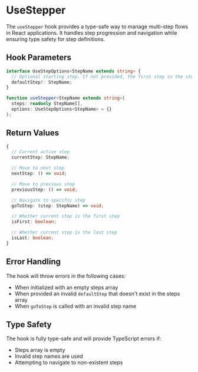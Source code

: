 
<Meta title="Hooks/useStepper" />

# UseStepper

The `useStepper` hook provides a type-safe way to manage multi-step flows in
React applications. It handles step progression and navigation while ensuring
type safety for step definitions.

<Canvas>
  <UseStepper />
</Canvas>

## Hook Parameters

```typescript
interface UseStepOptions<StepName extends string> {
  // Optional starting step. If not provided, the first step in the steps array will be used
  defaultStep?: StepName;
}

function useStepper<StepName extends string>(
  steps: readonly StepName[],
  options: UseStepOptions<StepName> = {}
);
```

## Return Values

```typescript
{
  // Current active step
  currentStep: StepName;

  // Move to next step
  nextStep: () => void;

  // Move to previous step
  previousStep: () => void;

  // Navigate to specific step
  goToStep: (step: StepName) => void;

  // Whether current step is the first step
  isFirst: boolean;

  // Whether current step is the last step
  isLast: boolean;
}
```

## Error Handling

The hook will throw errors in the following cases:

- When initialized with an empty steps array
- When provided an invalid `defaultStep` that doesn't exist in the steps array
- When `goToStep` is called with an invalid step name

## Type Safety

The hook is fully type-safe and will provide TypeScript errors if:

- Steps array is empty
- Invalid step names are used
- Attempting to navigate to non-existent steps
